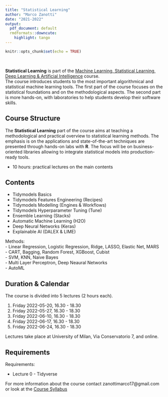 ```yaml
---
title: "Statistical Learning"
author: "Marco Zanotti"
date: "2021-2022"
output:
  pdf_document: default
  rmdformats::downcute:
    highlight: tango
---
```


```r
knitr::opts_chunk$set(echo = TRUE)
```

&nbsp;  

**Statistical Learning** is part of the 
[Machine Learning, Statistical Learning, Deep Learning & Artificial Intelligence](https://www.unimi.it/en/education/degree-programme-courses/2022/machine-learning-statistical-learning-deep-learning-and-artificial-intelligence)
course.  
The course introduces students to the most important algorithmical and 
statistical machine learning tools. The first part of the course focuses 
on the statistical foundations and on the methodological aspects. 
The second part is more hands-on, with laboratories to help students 
develop their software skills.


## Course Structure

The **Statistical Learning** part of the course aims at teaching a
methodological and practical overview to statistical learning methods. 
The emphasis is on the applications and state-of-the-art techniques 
are presented through hands-on labs with **R**. The focus will be on
business-oriented libraries allowing to integrate statistical models 
into production-ready tools.     

* 10 hours: practical lectures on the main contents  


## Contents

* Tidymodels Basics  
* Tidymodels Features Engineering (Recipes)  
* Tidymodels Modelling (Engines & Workflows)  
* Tidymodels Hyperparameter Tuning (Tune)  
* Ensemble Learning (Stacks)  
* Automatic Machine Learning (H2O)  
* Deep Neural Networks (Keras)  
* Explainable AI (DALEX & LIME)  

Methods:  
- Linear Regression, Logistic Regression, Ridge, LASSO, Elastic Net, MARS  
- CART, Bagging, Random Forest, XGBoost, Cubist  
- SVM, KNN, Naive Bayes    
- Multi Layer Perceptron, Deep Neaural Networks  
- AutoML  


\pagebreak


## Duration & Calendar

The course is divided into 5 lectures (2 hours each).

1. Friday 2022-05-20, 16.30 - 18.30
2. Friday 2022-05-27, 16.30 - 18.30
3. Friday 2022-06-10, 16.30 - 18.30
4. Friday 2022-06-17, 16.30 - 18.30
5. Friday 2022-06-24, 16.30 - 18.30

Lectures take place at University of Milan, Via Conservatorio 7, and online.   


## Requirements

Requirements:

* Lecture 0 - Tidyverse  


For more information about the course contact zanottimarco17@gmail.com
or look at the 
[Course Syllabus](https://marcozanotti.github.io/statlearning-course/general-infos/statlearn_syllabus.html)
